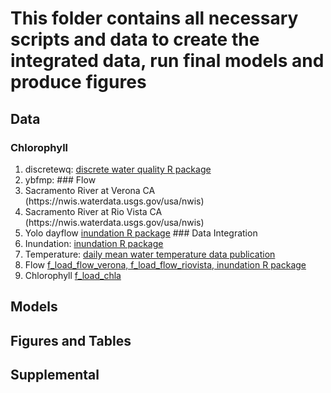 # This folder contains all necessary scripts and data to create the integrated data, run final models and produce figures 

## Data

### Chlorophyll
1. discretewq: [discrete water quality R package](https://portal.edirepository.org/nis/dataviewer?packageid=edi.731.5&entityid=6c5f35b1d316e39c8de0bfadfb3c9692)
2. ybfmp: []()
### Flow
1. Sacramento River at Verona CA (https://nwis.waterdata.usgs.gov/usa/nwis)
2. Sacramento River at Rio Vista CA (https://nwis.waterdata.usgs.gov/usa/nwis)
3. Yolo dayflow [inundation R package](https://github.com/goertler/inundation)
### Data Integration
1. Inundation: [inundation R package](https://github.com/goertler/inundation)
2. Temperature: [daily mean water temperature data publication](https://portal.edirepository.org/nis/mapbrowse?packageid=edi.1178.2)
3. Flow [f_load_flow_verona, f_load_flow_riovista, inundation R package](https://github.com/goertler/inundation)
4. Chlorophyll [f_load_chla](https://github.com/Delta-Stewardship-Council/swg-21-connectivity/blob/main/data_publication/R/f_load_chla.R)

## Models

## Figures and Tables

## Supplemental 
